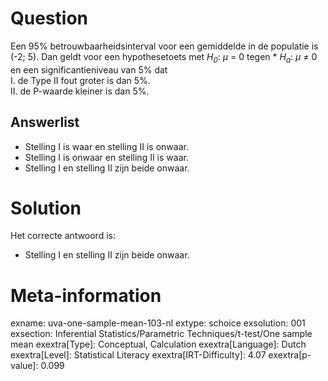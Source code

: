 Question
========

Een 95% betrouwbaarheidsinterval voor een gemiddelde in de populatie is
(-2; 5). Dan geldt voor een hypothesetoets met *H~0~*: *μ* = 0 tegen
* *H~a~*: *μ* ≠ 0 en een significantieniveau van 5% dat\
I. de Type II fout groter is dan 5%.\
II. de P-waarde kleiner is dan 5%.


Answerlist
----------

* Stelling I is waar en stelling II is onwaar.
* Stelling I is onwaar en stelling II is waar.
* Stelling I en stelling II zijn beide onwaar.

Solution
========

Het correcte antwoord is: 

* Stelling I en stelling II zijn beide onwaar.

Meta-information
================
exname: uva-one-sample-mean-103-nl
extype: schoice
exsolution: 001
exsection: Inferential Statistics/Parametric Techniques/t-test/One sample mean
exextra[Type]: Conceptual, Calculation
exextra[Language]: Dutch
exextra[Level]: Statistical Literacy
exextra[IRT-Difficulty]: 4.07
exextra[p-value]: 0.099
